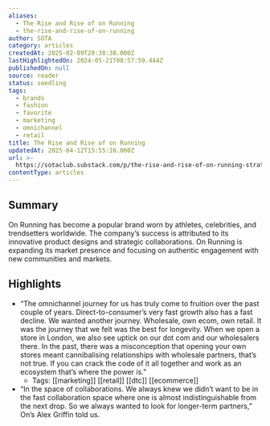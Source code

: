 ```yaml
---
aliases:
  - The Rise and Rise of on Running
  - the-rise-and-rise-of-on-running
author: SOTA
category: articles
createdAt: 2025-02-09T20:38:38.000Z
lastHighlightedOn: 2024-05-21T08:57:59.444Z
publishedOn: null
source: reader
status: seedling
tags:
  - brands
  - fashion
  - favorite
  - marketing
  - omnichannel
  - retail
title: The Rise and Rise of on Running
updatedAt: 2025-04-12T15:55:16.000Z
url: >-
  https://sotaclub.substack.com/p/the-rise-and-rise-of-on-running-strategy?utm_source=post-email-title&publication_id=663077&post_id=144722325&utm_campaign=email-post-title&isFreemail=false&r=og9hp&triedRedirect=true&utm_medium=email
contentType: articles
---
```

## Summary

On Running has become a popular brand worn by athletes, celebrities, and trendsetters worldwide. The company’s success is attributed to its innovative product designs and strategic collaborations. On Running is expanding its market presence and focusing on authentic engagement with new communities and markets.

## Highlights

- “The omnichannel journey for us has truly come to fruition over the past couple of years. Direct-to-consumer’s very fast growth also has a fast decline. We wanted another journey. Wholesale, own ecom, own retail. It was the journey that we felt was the best for longevity. When we open a store in London, we also see uptick on our dot com and our wholesalers there. In the past, there was a misconception that opening your own stores meant cannibalising relationships with wholesale partners, that’s not true. If you can crack the code of it all together and work as an ecosystem that’s where the power is.”
    - Tags: [[marketing]] [[retail]] [[dtc]] [[ecommerce]]
- “In the space of collaborations. We always knew we didn’t want to be in the fast collaboration space where one is almost indistinguishable from the next drop. So we always wanted to look for longer-term partners,” On’s Alex Griffin told us.
